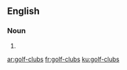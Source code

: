 ==English==

===Noun===
{{head|en}}

# {{plural of|golf-club}}

[[ar:golf-clubs]]
[[fr:golf-clubs]]
[[ku:golf-clubs]]